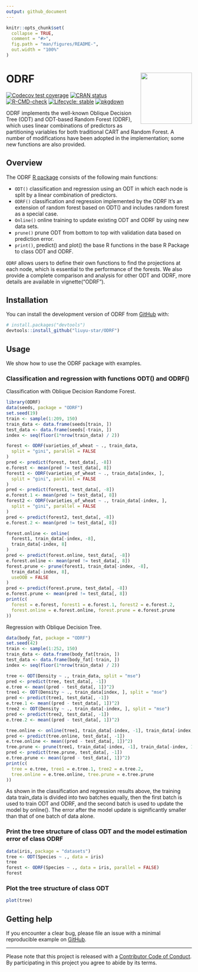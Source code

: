 ```yaml
---
output: github_document
---
```


<!-- README.md is generated from README.Rmd. Please edit that file -->

```r
knitr::opts_chunk$set(
  collapse = TRUE,
  comment = "#>",
  fig.path = "man/figures/README-",
  out.width = "100%"
)
```

# ODRF <a href='https://liuyu-star.github.io/ODRF/'><img src='man/figures/logo.png' align="right" height="139" /></a>

<!-- badges: start -->
[![Codecov test coverage](https://codecov.io/gh/liuyu-star/ODRF/branch/main/graph/badge.svg)](https://app.codecov.io/gh/liuyu-star/ODRF?branch=main)
[![CRAN status](https://www.r-pkg.org/badges/version/ODRF)](https://CRAN.R-project.org/package=ODRF)
[![R-CMD-check](https://github.com/liuyu-star/ODRF/actions/workflows/R-CMD-check.yaml/badge.svg)](https://github.com/liuyu-star/ODRF/actions/workflows/R-CMD-check.yaml)
[![Lifecycle: stable](https://img.shields.io/badge/lifecycle-stable-brightgreen.svg)](https://lifecycle.r-lib.org/articles/stages.html#stable)
[![pkgdown](https://github.com/liuyu-star/ODRF/actions/workflows/pkgdown.yaml/badge.svg)](https://github.com/liuyu-star/ODRF/actions/workflows/pkgdown.yaml)
<!-- badges: end -->

ODRF implements the well-known Oblique Decision Tree (ODT) and ODT-based Random Forest (ODRF), which uses linear combinations of predictors as partitioning variables for both traditional CART and Random Forest. A number of modifications have been adopted in the implementation; some new functions are also provided.
<!--
The goal of ODRF is to supplement classical CART and random forests for classification and regression. The use of linear combinations of predictors as splitting variables is one of the important extensions of CART and is known as Oblique Decision Trees (ODT) and ODT-based Random Forests (ODRF).
-->

<!--
The ODRF R package allows users to define their own functions to find the projections of at each node, which is essential to the performance of the forests. We also provide a complete comparison and analysis for other ODT and ODRF. You can learn more about them in `vignette("ODRF")`.
-->
## Overview

The ODRF [R package](https://cran.r-project.org/) consists of the following main functions:

* `ODT()` classification and regression using an ODT in which each node is split by a linear combination of predictors.
* `ODRF()` classification and regression implemented by the ODRF It’s an extension of random forest based on ODT() and includes random forest as a special case.
* `Online()` online training to update existing ODT and ODRF by using new data sets.
* `prune()`  prune ODT from bottom to top with validation data based on prediction error.
* `print()`, predict() and plot() the base R functions in the base R Package to class ODT and ODRF.

`ODRF` allows users to define their own functions to find the projections at each node, which is essential to the performance of the forests. We also provide a complete comparison and analysis for other ODT and ODRF, more details are available in vignette("ODRF").

## Installation

You can install the development version of ODRF from [GitHub](https://github.com/) with:

``` r
# install.packages("devtools")
devtools::install_github("liuyu-star/ODRF")
```

## Usage

We show how to use the ODRF package with examples.

### Classification and regression with functions ODT() and ODRF()

Classification with Oblique Decision Randome Forest.
```r
library(ODRF)
data(seeds, package = "ODRF")
set.seed(19)
train <- sample(1:209, 150)
train_data <- data.frame(seeds[train, ])
test_data <- data.frame(seeds[-train, ])
index <- seq(floor(1*nrow(train_data) / 2))

forest <- ODRF(varieties_of_wheat ~ ., train_data,
  split = "gini", parallel = FALSE
)
pred <- predict(forest, test_data[, -8])
e.forest <- mean(pred != test_data[, 8])
forest1 <- ODRF(varieties_of_wheat ~ ., train_data[index, ],
  split = "gini", parallel = FALSE
)
pred <- predict(forest1, test_data[, -8])
e.forest.1 <- mean(pred != test_data[, 8])
forest2 <- ODRF(varieties_of_wheat ~ ., train_data[-index, ],
  split = "gini", parallel = FALSE
)
pred <- predict(forest2, test_data[, -8])
e.forest.2 <- mean(pred != test_data[, 8])

forest.online <- online(
  forest1, train_data[-index, -8],
  train_data[-index, 8]
)
pred <- predict(forest.online, test_data[, -8])
e.forest.online <- mean(pred != test_data[, 8])
forest.prune <- prune(forest1, train_data[-index, -8],
  train_data[-index, 8],
  useOOB = FALSE
)
pred <- predict(forest.prune, test_data[, -8])
e.forest.prune <- mean(pred != test_data[, 8])
print(c(
  forest = e.forest, forest1 = e.forest.1, forest2 = e.forest.2,
  forest.online = e.forest.online, forest.prune = e.forest.prune
))
```

Regression with Oblique Decision Tree.
```r
data(body_fat, package = "ODRF")
set.seed(42)
train <- sample(1:252, 150)
train_data <- data.frame(body_fat[train, ])
test_data <- data.frame(body_fat[-train, ])
index <- seq(floor(1*nrow(train_data) / 2))

tree <- ODT(Density ~ ., train_data, split = "mse")
pred <- predict(tree, test_data[, -1])
e.tree <- mean((pred - test_data[, 1])^2)
tree1 <- ODT(Density ~ ., train_data[index, ], split = "mse")
pred <- predict(tree1, test_data[, -1])
e.tree.1 <- mean((pred - test_data[, 1])^2)
tree2 <- ODT(Density ~ ., train_data[-index, ], split = "mse")
pred <- predict(tree2, test_data[, -1])
e.tree.2 <- mean((pred - test_data[, 1])^2)

tree.online <- online(tree1, train_data[-index, -1], train_data[-index, 1])
pred <- predict(tree.online, test_data[, -1])
e.tree.online <- mean((pred - test_data[, 1])^2)
tree.prune <- prune(tree1, train_data[-index, -1], train_data[-index, 1])
pred <- predict(tree.prune, test_data[, -1])
e.tree.prune <- mean((pred - test_data[, 1])^2)
print(c(
  tree = e.tree, tree1 = e.tree.1, tree2 = e.tree.2,
  tree.online = e.tree.online, tree.prune = e.tree.prune
))
```
As shown in the classification and regression results above, the training data train_data is divided into two batches equally, then the first batch is used to train ODT and ODRF, and the second batch is used to update the model by online(). The error after the model update is significantly smaller than that of one batch of data alone.<!-- , and the model is also pruned by `prune()` and the same effect is achieved.-->

### Print the tree structure of class ODT and the model estimation error of class ODRF
```r
data(iris, package = "datasets")
tree <- ODT(Species ~ ., data = iris)
tree
forest <- ODRF(Species ~ ., data = iris, parallel = FALSE)
forest
```

### Plot the tree structure of class ODT
```r
plot(tree)
```

## Getting help

If you encounter a clear bug, please file an issue with a minimal reproducible example on [GitHub](https://github.com/liuyu-star/ODRF/issues).

---

Please note that this project is released with a [Contributor Code of Conduct](https://liuyu-star.github.io/ODRF/CONTRIBUTING).
By participating in this project you agree to abide by its terms.


